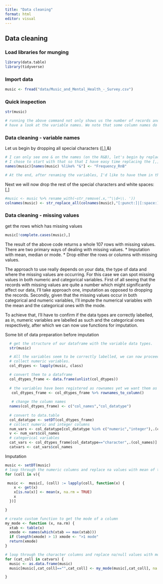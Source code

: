 ```yaml
---
title: "Data cleaning"
format: html
editor: visual
---
```


## Data cleaning  

### Load libraries for munging    

```r
library(data.table)
library(tidyverse)
```

### Import data  

```r
music <- fread("data/Music_and_Mental_Health_-_Survey.csv")
```

### Quick inspection   
```r
str(music)

# running the above command not only shows us the number of records and variables in the data, but we're also able to 
# have a look at the variable names. We note that some column names do not follow R naming convention, they have special characters ([,],&) and spaces. We will need to fix that!
```

### Data cleaning  - variable names  

Let us begin by dropping all special characters ([,],&) 
```r
# I can only see one & on the names (on the R&B), let's begin by replacing it with 'n'. 
# I chose to start with that so that I have easy time replacing the [,] special characters with one command. 
names(music)[names(music) %like% "&"] <- "Frequency_RnB" 

# At the end, after renaming the variables, I'd like to have them in the format of: Frequency_RnB 

```

Next we will now drop the rest of the special characters and white spaces: [,]    
```r
#music <- music %>% rename_with(~str_remove(.x,'^\\d+\\. '))
colnames(music) <- str_replace_all(colnames(music),"[:punct:]|[:space:]","")
```

### Data cleaning - missing values   
get the rows which has missing values
```r
music[!complete.cases(music),]
```
The result of the above code returns a whole 107 rows with missing values.
There are two primary ways of dealing with missing values.
* Imputation with mean, median or mode.
* Drop either the rows or columns with missing values.

The approach to use really depends on your data, the type of data and where the missing values are occurring. 
For this case we can spot missing values in both numeric and categorical variables. First of all seeing that the records with missing values are quite a number which might significantly affect our data, I'll take approach one, imputation as opposed to dropping the records.
Secondly, given that the missing values occur in both categorical and numeric variables, I'll impute the numerical variables with the mean and the categorical ones with the mode.  

To achieve that, I'll have to confirm if the data types are correctly labelled, as in, numeric variables are labelled as such and the categorical ones respectively, after which we can now use functions for imputation. 

Some bit of data preparation before imputation  
```r
  # get the structure of our dataframe with the variable data types.
  str(music)

  # All the variables seem to be correctly labelled, we can now proceed with the imputation.
  # collect numeric variables. 
  col_dtypes <- lapply(music, class)

  # convert them to a dataframe
  col_dtypes_frame <- data.frame(unlist(col_dtypes))
  
  # the variables have been registered as rownames yet we want them as a column, we'll have to change that for ease of manipulation: filtering
   col_dtypes_frame <- col_dtypes_frame %>% rownames_to_column()
  
   # change the column names 
  names(col_dtypes_frame) <- c("col_names","col_datatype")
  
  # convert to data.table 
  col_datatype <- setDT(col_dtypes_frame)
  # collect numeric and integer columns
  num_vars <- col_datatype[col_datatype %in% c("numeric","integer"),.(col_names)]
  v <- num_vars$col_names
  # categorical variables
  cat_vars <- col_dtypes_frame[col_datatype=="character",.(col_names)]
  catvars <- cat_vars$col_names
```

Imputation  
```r

music <- setDT(music)
# loop through the numeric columns and replace na values with mean of the same column in which the na appears.
for (coll in v){

 music <-  music[, (coll) := lapply(coll, function(x) {
    x <- get(x)
    x[is.na(x)] <- mean(x, na.rm = TRUE)
    x
  })]

}

# create custom function to get the mode of a column
my_mode <- function (x, na.rm) {
  xtab <- table(x)
  xmode <- names(which(xtab == max(xtab)))
  if (length(xmode) > 1) xmode <- ">1 mode"
  return(xmode)
}

# loop through the character columns and replace na/null values with mode of the same column in which the na/null appears.
for (cat_coll in catvars) {
  music <- as.data.frame(music)
  music[music[,cat_coll]=="",cat_coll] <- my_mode(music[,cat_coll], na.rm = TRUE)

}
```


